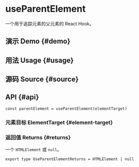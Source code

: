 # useParentElement


<HooksType category="Element" />

一个用于追踪元素的父元素的 React Hook。

## 演示 Demo \{#demo}


<App />

## 用法 Usage \{#usage}



## 源码 Source \{#source}


<Source />

## API \{#api}

```tsx
const parentElement = useParentElement(elementTarget)
```

### 元素目标 ElementTarget \{#element-target}


<Tip type="target" />

### 返回值 Returns \{#returns}

一个 `HTMLElement` 或 `null`。

```tsx
export type UseParentElementReturns = HTMLElement | null
```
